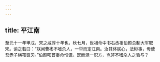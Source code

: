 ```yaml
---
---
---
```

title: 平江南
---




至元十一年甲戌，宋之咸淳十年也，秋七月，世祖命中书右丞相伯颜总制大军取宋。谕之若曰：“朕闻曹彬不嗜杀人，一举而定江南。汝其体朕心，法彬事，毋使吾赤子横罹锋刃。”伯颜叩首奉命惟谨。既而混一职方，岂非不嗜杀人之验与？